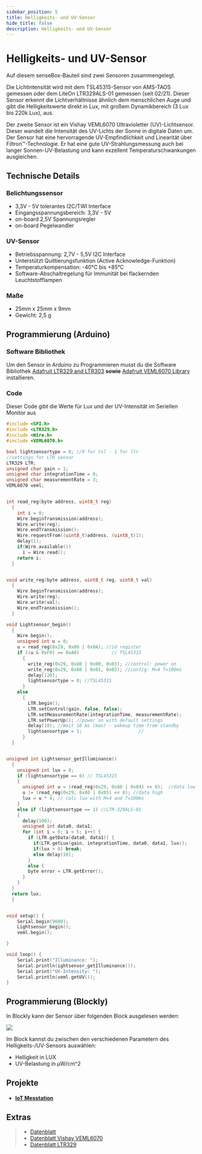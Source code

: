 ```yaml
---
sidebar_position: 5
title: Helligkeits- und UV-Sensor
hide_title: false
description: Helligkeits- und UV-Sensor
---
```



# Helligkeits- und UV-Sensor

Auf diesem senseBox-Bauteil sind zwei Sensoren zusammengelegt.

Die Lichtintensität wird mit dem TSL45315-Sensor von AMS-TAOS gemessen oder dem LiteOn LTR329ALS-01 gemessen (seit 02/21). Dieser Sensor erkennt die Lichtverhältnisse ähnlich dem menschlichen Auge und gibt die Helligkeitswerte direkt in Lux, mit großem Dynamikbereich (3 Lux bis 220k Lux), aus.

Der zweite Sensor ist ein Vishay VEML6070 Ultravioletter (UV)-Lichtsensor. Dieser wandelt die Intensität des UV-Lichts der Sonne in digitale Daten um. Der Sensor hat eine hervorragende UV-Empfindlichkeit und Linearität über Filtron™-Technologie. Er hat eine gute UV-Strahlungsmessung auch bei langer Sonnen-UV-Belastung und kann exzellent Temperaturschwankungen ausgleichen.

<ImageWithText src={lightSensor} alt="Licht Sensor" title="Helligkeit und UV Sensor"/>

## Technische Details

### Belichtungssensor

* 3,3V - 5V tolerantes I2C/TWI Interface
* Eingangsspannungsbereich: 3,3V - 5V
* on-board 2,5V Spannungsregler
* on-board Pegelwandler

### UV-Sensor

* Betriebsspannung: 2,7V - 5,5V I2C Interface
* Unterstützt Quittierungsfunktion (Active Acknowledge-Funktion)
* Temperaturkompensation: -40°C bis +85°C
* Software-Abschaltregelung für Immunität bei flackernden Leuchtstofflampen

### Maße

* 25mm x 25mm x 9mm
* Gewicht: 2,5 g

## Programmierung (Arduino)

### Software Bibliothek
Um den Sensor in Arduino zu Programmieren musst du die Software Bibliothek [Adafruit LTR329 and LTR303](https://www.arduino.cc/reference/en/libraries/adafruit-ltr329-and-ltr303/) **sowie**  [Adafruit VEML6070 Library](https://www.arduino.cc/reference/en/libraries/adafruit-veml6070-library/)  installieren.

### Code

Dieser Code gibt die Werte für Lux und der UV-Intensität im Seriellen Monitor aus
```cpp
#include <SPI.h>
#include <LTR329.h>
#include <Wire.h>
#include <VEML6070.h>

bool lightsensortype = 0; //0 for tsl - 1 for ltr
//settings for LTR sensor
LTR329 LTR;
unsigned char gain = 1;
unsigned char integrationTime = 0;
unsigned char measurementRate = 3;
VEML6070 veml;


int read_reg(byte address, uint8_t reg)
  {
    int i = 0;
    Wire.beginTransmission(address);
    Wire.write(reg);
    Wire.endTransmission();
    Wire.requestFrom((uint8_t)address, (uint8_t)1);
    delay(1);
    if(Wire.available())
      i = Wire.read();
    return i;
  }


void write_reg(byte address, uint8_t reg, uint8_t val)
  {
    Wire.beginTransmission(address);
    Wire.write(reg);
    Wire.write(val);
    Wire.endTransmission();
  }

void Lightsensor_begin()
  {
    Wire.begin();
    unsigned int u = 0;
    u = read_reg(0x29, 0x80 | 0x0A); //id register
    if ((u & 0xF0) == 0xA0)            // TSL45315
      {
        write_reg(0x29, 0x80 | 0x00, 0x03); //control: power on
        write_reg(0x29, 0x80 | 0x01, 0x02); //config: M=4 T=100ms
        delay(120);
        lightsensortype = 0; //TSL45315
      }
    else
      {
        LTR.begin();
        LTR.setControl(gain, false, false);
        LTR.setMeasurementRate(integrationTime, measurementRate);
        LTR.setPowerUp(); //power on with default settings
        delay(10); //Wait 10 ms (max) - wakeup time from standby
        lightsensortype = 1;                     //
      }
  }


unsigned int Lightsensor_getIlluminance()
  {
    unsigned int lux = 0;
    if (lightsensortype == 0) // TSL45315
    {
      unsigned int u = (read_reg(0x29, 0x80 | 0x04) << 0);  //data low
      u |= (read_reg(0x29, 0x80 | 0x05) << 8); //data high
      lux = u * 4; // calc lux with M=4 and T=100ms
    }
    else if (lightsensortype == 1) //LTR-329ALS-01
    {
      delay(100);
      unsigned int data0, data1;
      for (int i = 0; i < 5; i++) {
        if (LTR.getData(data0, data1)) {
          if(LTR.getLux(gain, integrationTime, data0, data1, lux));
          if(lux > 0) break;
          else delay(10);
        }
        else {
        byte error = LTR.getError();
      }
    }
  }
  return lux;
  }


void setup() {
    Serial.begin(9600);
    Lightsensor_begin();
    veml.begin();

}

void loop() {
    Serial.print("Illuminance: ");
    Serial.println(ightsensor_getIlluminance());
    Serial.print("UV-Intensity: ");
    Serial.println(veml.getUV());
}
```

## Programmierung (Blockly)

In Blockly kann der Sensor über folgenden Block ausgelesen werden:


![](/img/hardware-bilder/helligkeit-uv/block_helligkeit_uv.svg)



Im Block kannst du zwischen den verschiedenen Parametern des Helligkeits-/UV-Sensors auswählen:

* Helligkeit in LUX
* UV-Belastung in µW/cm^2

## Projekte

* #### [IoT Messtation](https://sensebox.de/projects/de/2024-01-10-iotmesstation_s2)

## Extras
>- [Datenblatt](https://sensebox.kaufen/assets/datenblatt/senseBox-VEML-TSL_v20.pdf)
>- [Datenblatt Vishay VEML6070](https://www.vishay.com/docs/84277/veml6070.pdf)
>- [Datenblatt LTR329](https://optoelectronics.liteon.com/upload/download/DS86-2014-0006/LTR-329ALS-01_DS_V1.pdf)
